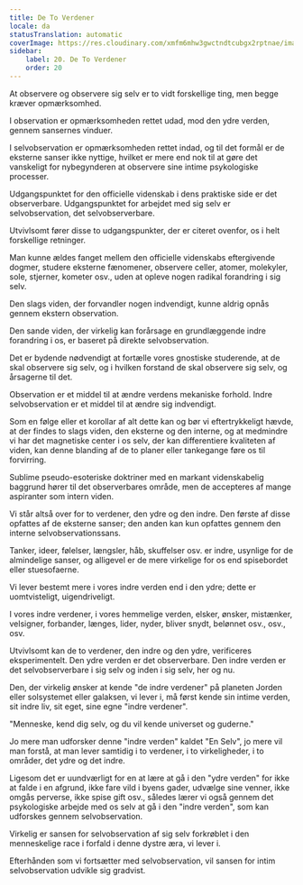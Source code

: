 ```yaml
---
title: De To Verdener
locale: da
statusTranslation: automatic
coverImage: https://res.cloudinary.com/xmfm6mhw3gwctndtcubgx2rptnae/image/upload/v1740468922/small_cover_tratado_de_psicologia_revolucionaria_a4c0dca4e0.webp
sidebar:
    label: 20. De To Verdener
    order: 20
---
```

At observere og observere sig selv er to vidt forskellige ting, men begge kræver opmærksomhed.

I observation er opmærksomheden rettet udad, mod den ydre verden, gennem sansernes vinduer.

I selvobservation er opmærksomheden rettet indad, og til det formål er de eksterne sanser ikke nyttige, hvilket er mere end nok til at gøre det vanskeligt for nybegynderen at observere sine intime psykologiske processer.

Udgangspunktet for den officielle videnskab i dens praktiske side er det observerbare. Udgangspunktet for arbejdet med sig selv er selvobservation, det selvobserverbare.

Utvivlsomt fører disse to udgangspunkter, der er citeret ovenfor, os i helt forskellige retninger.

Man kunne ældes fanget mellem den officielle videnskabs eftergivende dogmer, studere eksterne fænomener, observere celler, atomer, molekyler, sole, stjerner, kometer osv., uden at opleve nogen radikal forandring i sig selv.

Den slags viden, der forvandler nogen indvendigt, kunne aldrig opnås gennem ekstern observation.

Den sande viden, der virkelig kan forårsage en grundlæggende indre forandring i os, er baseret på direkte selvobservation.

Det er bydende nødvendigt at fortælle vores gnostiske studerende, at de skal observere sig selv, og i hvilken forstand de skal observere sig selv, og årsagerne til det.

Observation er et middel til at ændre verdens mekaniske forhold. Indre selvobservation er et middel til at ændre sig indvendigt.

Som en følge eller et korollar af alt dette kan og bør vi eftertrykkeligt hævde, at der findes to slags viden, den eksterne og den interne, og at medmindre vi har det magnetiske center i os selv, der kan differentiere kvaliteten af viden, kan denne blanding af de to planer eller tankegange føre os til forvirring.

Sublime pseudo-esoteriske doktriner med en markant videnskabelig baggrund hører til det observerbares område, men de accepteres af mange aspiranter som intern viden.

Vi står altså over for to verdener, den ydre og den indre. Den første af disse opfattes af de eksterne sanser; den anden kan kun opfattes gennem den interne selvobservationssans.

Tanker, ideer, følelser, længsler, håb, skuffelser osv. er indre, usynlige for de almindelige sanser, og alligevel er de mere virkelige for os end spisebordet eller stuesofaerne.

Vi lever bestemt mere i vores indre verden end i den ydre; dette er uomtvisteligt, uigendriveligt.

I vores indre verdener, i vores hemmelige verden, elsker, ønsker, mistænker, velsigner, forbander, længes, lider, nyder, bliver snydt, belønnet osv., osv., osv.

Utvivlsomt kan de to verdener, den indre og den ydre, verificeres eksperimentelt. Den ydre verden er det observerbare. Den indre verden er det selvobserverbare i sig selv og inden i sig selv, her og nu.

Den, der virkelig ønsker at kende "de indre verdener" på planeten Jorden eller solsystemet eller galaksen, vi lever i, må først kende sin intime verden, sit indre liv, sit eget, sine egne "indre verdener".

"Menneske, kend dig selv, og du vil kende universet og guderne."

Jo mere man udforsker denne "indre verden" kaldet "En Selv", jo mere vil man forstå, at man lever samtidig i to verdener, i to virkeligheder, i to områder, det ydre og det indre.

Ligesom det er uundværligt for en at lære at gå i den "ydre verden" for ikke at falde i en afgrund, ikke fare vild i byens gader, udvælge sine venner, ikke omgås perverse, ikke spise gift osv., således lærer vi også gennem det psykologiske arbejde med os selv at gå i den "indre verden", som kan udforskes gennem selvobservation.

Virkelig er sansen for selvobservation af sig selv forkrøblet i den menneskelige race i forfald i denne dystre æra, vi lever i.

Efterhånden som vi fortsætter med selvobservation, vil sansen for intim selvobservation udvikle sig gradvist.

